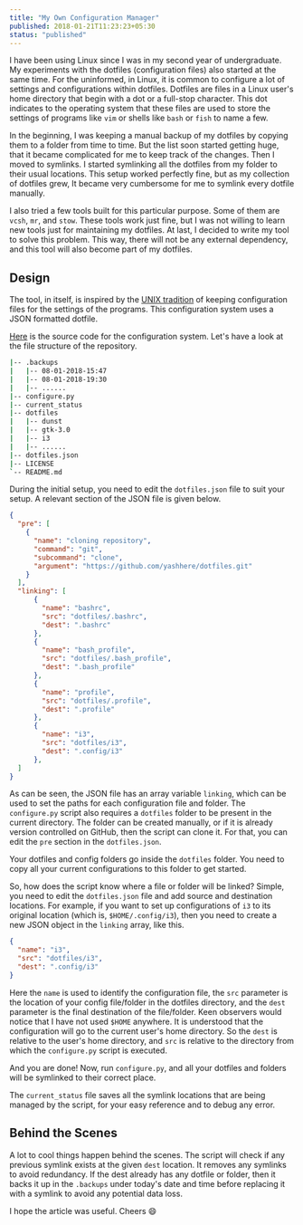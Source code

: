 ```yaml
---
title: "My Own Configuration Manager"
published: 2018-01-21T11:23:23+05:30
status: "published"
---
```


I have been using Linux since I was in my second year of undergraduate. My experiments with the dotfiles (configuration files) also started at the same time. For the uninformed, in Linux, it is common to configure a lot of settings and configurations within dotfiles. Dotfiles are files in a Linux user's home directory that begin with a dot or a full-stop character. This dot indicates to the operating system that these files are used to store the settings of programs like `vim` or shells like `bash` or `fish` to name a few.

In the beginning, I was keeping a manual backup of my dotfiles by copying them to a folder from time to time. But the list soon started getting huge, that it became complicated for me to keep track of the changes. Then I moved to symlinks. I started symlinking all the dotfiles from my folder to their usual locations. This setup worked perfectly fine, but as my collection of dotfiles grew, It became very cumbersome for me to symlink every dotfile manually.

I also tried a few tools built for this particular purpose. Some of them are `vcsh`, `mr`, and `stow`. These tools work just fine, but I was not willing to learn new tools just for maintaining my dotfiles. At last, I decided to write my tool to solve this problem. This way, there will not be any external dependency, and this tool will also become part of my dotfiles.

## Design
The tool, in itself, is inspired by the [UNIX tradition](https://en.wikipedia.org/wiki/Configuration_file#UNIX/Linux) of keeping configuration files for the settings of the programs. This configuration system uses a JSON formatted dotfile.

[Here](https://github.com/yashhere/ConMan) is the source code for the configuration system. Let's have a look at the file structure of the repository.
```sh
|-- .backups
|   |-- 08-01-2018-15:47
|   |-- 08-01-2018-19:30
|   |-- ......
|-- configure.py
|-- current_status
|-- dotfiles
|   |-- dunst
|   |-- gtk-3.0
|   |-- i3
|   |-- ......
|-- dotfiles.json
|-- LICENSE
`-- README.md
```

During the initial setup, you need to edit the `dotfiles.json` file to suit your setup. A relevant section of the JSON file is given below.
```json
{
  "pre": [
    {
      "name": "cloning repository",
      "command": "git",
      "subcommand": "clone",
      "argument": "https://github.com/yashhere/dotfiles.git"
    }
  ],
  "linking": [
      {
        "name": "bashrc",
        "src": "dotfiles/.bashrc",
        "dest": ".bashrc"
      },
      {
        "name": "bash_profile",
        "src": "dotfiles/.bash_profile",
        "dest": ".bash_profile"
      },
      {
        "name": "profile",
        "src": "dotfiles/.profile",
        "dest": ".profile"
      },
      {
        "name": "i3",
        "src": "dotfiles/i3",
        "dest": ".config/i3"
      },
  ]
}
```

As can be seen, the JSON file has an array variable `linking`, which can be used to set the paths for each configuration file and folder. The `configure.py` script also requires a `dotfiles` folder to be present in the current directory. The folder can be created manually, or if it is already version controlled on GitHub, then the script can clone it. For that, you can edit the `pre` section in the `dotfiles.json`.

Your dotfiles and config folders go inside the `dotfiles` folder. You need to copy all your current configurations to this folder to get started.

So, how does the script know where a file or folder will be linked? Simple, you need to edit the `dotfiles.json` file and add source and destination locations. For example, if you want to set up configurations of `i3` to its original location (which is, `$HOME/.config/i3`), then you need to create a new JSON object in the `linking` array, like this.
```json
{
  "name": "i3",
  "src": "dotfiles/i3",
  "dest": ".config/i3"
}
```

Here the `name` is used to identify the configuration file, the `src` parameter is the location of your config file/folder in the dotfiles directory, and the `dest` parameter is the final destination of the file/folder. Keen observers would notice that I have not used `$HOME` anywhere. It is understood that the configuration will go to the current user's home directory. So the `dest` is relative to the user's home directory, and `src` is relative to the directory from which the `configure.py` script is executed.

And you are done! Now, run `configure.py`, and all your dotfiles and folders will be symlinked to their correct place.

The `current_status` file saves all the symlink locations that are being managed by the script, for your easy reference and to debug any error.

## Behind the Scenes
A lot to cool things happen behind the scenes. The script will check if any previous symlink exists at the given `dest` location. It removes any symlinks to avoid redundancy. If the dest already has any dotfile or folder, then it backs it up in the `.backups` under today's date and time before replacing it with a symlink to avoid any potential data loss.


I hope the article was useful. Cheers :smile:
